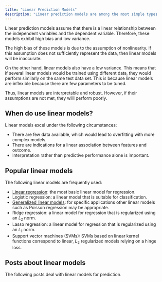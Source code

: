 ```yaml
---
title: "Linear Prediction Models"
description: "Linear prediction models are among the most simple types of models. Despity their simplicity, these models can be very useful when certain conditions are met."
---
```

Linear prediction models assume that there is a linear relationship between the independent variables and the dependent variable. Therefore, these models exhibit high bias and low variance. 

The high bias of these models is due to the assumption of nonlinearity. If this assumption does not sufficiently represent the data, then linear models will be inaccurate. 

On the other hand, linear models also have a low variance. This means that if several linear models would be trained using different data, they would perform similarly on the same test data set. This is because linear models are inflexible because there are few parameters to be tuned.

Thus, linear models are interpretable and robust. However, if their assumptions are not met, they willl perform poorly.

## When do use linear models?

Linear models excel under the following circumstances:

* There are few data available, which would lead to overfitting with more complex models.
* There are indications for a linear association between features and outcome.
* Interpretation rather than predictive performance alone is important.

## Popular linear models

The following linear models are frequently used:

* [Linear regression](/post/machine-learning/linear_models/): the most basic linear model for regression.
* Logistic regression: a linear model that is suitable for classification.
* [Generalized linear models](/post/machine-learning/interpreting_generalized_linear_models/): for specific applications other linear models such as Poisson regression may be appropriate.
* Ridge regression: a linear model for regression that is regularized using an $L_2$ norm.
* Lasso regression: a linear model for regression that is regularized using an $L_1$ norm.
* Support vector machines (SVMs): SVMs based on linear kernel functions correspond to linear, $L_2$ regularized models relying on a hinge loss.

## Posts about linear models

The following posts deal with linear models for prediction.

